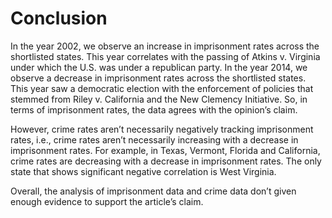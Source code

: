 # Conclusion

In the year 2002, we observe an increase in imprisonment rates across the shortlisted states. This year correlates with the passing of Atkins v. Virginia under which the U.S. was under a republican party. In the year 2014, we observe a decrease in imprisonment rates across the shortlisted states. This year saw a democratic election with the enforcement of policies that stemmed from Riley v. California and the New Clemency Initiative. So, in terms of imprisonment rates, the data agrees with the opinion's claim.

However, crime rates aren't necessarily negatively tracking imprisonment rates, i.e., crime rates aren't necessarily increasing with a decrease in imprisonment rates. For example, in Texas, Vermont, Florida and California, crime rates are decreasing with a decrease in imprisonment rates. The only state that shows significant negative correlation is West Virginia.

Overall, the analysis of imprisonment data and crime data don't given enough evidence to support the article's claim.